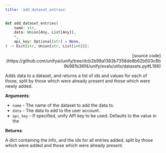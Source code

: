 ```yaml
---
title: 'add_dataset_entries'
---
```


```python
def add_dataset_entries(
    name: str,
    data: Union[Any, List[Any]],
    *,
    api_key: Optional[str] = None,
) -> Dict[str, Union[str, List[int]]]:
```

<p align="right">[source code](https://github.com/unifyai/unify/tree/dcb2b98a1383b7358de8b62b503c8b9b981b36f4/unify/evals/utils/datasets.py#L196)</p>

Adds data to a dataset, and returns a list of ids and values for each of
those, split by those which were already present and those which were newly added.

**Arguments**:

- `name` - The name of the dataset to add the data to.
- `data` - The data to add to the user account.
- `api_key` - If specified, unify API key to be used. Defaults to the value in the



**Returns**:

A dict containing the info, and the ids for all entries added, split by those
which were added and those which were already present.